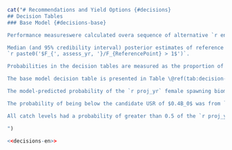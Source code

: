 ```r
cat("# Recommendations and Yield Options {#decisions}
## Decision Tables
### Base Model {#decisions-base}

Performance measureswere calculated overa sequence of alternative `r end_yr` projected catch levels and are based on one-year projections to `r assess_yr`. Projected, bias-corrected log recruitment anomalies in `r end_yr` and `r assess_yr` were drawn randomly from a normal distribution, $~N(0,\tau)$.

Median (and 95% credibility interval) posterior estimates of reference points (MSY and $B_0$-based reference points) and benchmarks were provided in Table \@ref(tab:reference-points-table). Decision tables are presented showing predicted probabilities of undesirable states under alternative `r assess_yr` projected catch levels. An undesirable biomass-based performance measure is defined to occur when the `r proj_yr` projected female spawning biomass is below the candidate reference point or benchmark, i.e., the ratio `r paste0('$B_{', proj_yr, '}/B_{ReferencePoint} < 1$')`. An undesirable fishing mortality-based performance measure is defined to occur when projected `r assess_yr` fishing mortality is above the reference point, i.e.,
`r paste0('$F_{', assess_yr, '}/F_{ReferencePoint} > 1$')`.

Probabilities in the decision tables are measured as the proportion of burned-in posterior samples that meet criteria above (i.e., proportion of posterior samples < 1 for biomass-based performance measures; and proportion of posterior samples > 1 for fishing mortality-based performance measures).

The base model decision table is presented in Table \@ref(tab:decision-table). Alternative `r assess_yr` catch levels are presented from 0 t to 50,000 t. Catches are shown in 2,000 t increments from zero to 10,000 t; then in 1,000 t increments between 10,000 t and 20,000 t; and then in 2,000 t increments from 22,000 t to 30,000 t. A catch level of 50,000 t is also given for reference purposes as it was included in the last assessment [@grandin2017].

The model-predicted probability of the `r proj_yr` female spawning biomass being below the `r assess_yr` female spawning biomass ranged from `r prob_proj_less_assess_0` under zero `r assess_yr` catch to `r prob_proj_less_assess_10` under 10,000 t of catch, which is double the current total TAC. At 50,000 t, the probability is `r prob_proj_less_assess_50`. The TAC which is closest to 0.5 probability of the biomass declining from `r assess_yr` to `r proj_yr` while still being below it is `r prob_less_50_50$tac` t, at a probability of `r val_less_50_50`.

The probability of being below the candidate USR of $0.4B_0$ was from `r range_below_04bo[1]` to `r range_below_04bo[2]` over the range of catch levels considered. The probability of being below the candidate USR of $0.8B_{MSY}$ was from `r range_below_08bmsy[1]` to `r range_below_08bmsy[2]` over the range of catch levels considered. The probability of being below the candidate LRP of $0.2B_0$ was from `r range_below_02bo[1]` to `r range_below_02bo[2]` over the range of catch levels considered. The probability of being below the candidate LRP of $0.4B_{MSY}$ was zero for all catch levels considered.

All catch levels had a probability of greater than 0.5 of the `r proj_yr` biomass being under the $0.4B_0$ reference point. The lowest catch level having a probabilty of greater than 0.5 of the `r proj_yr` biomass being under the $0.2B_0$ limit reference point was `r row_greater_50_50_02bo$tac` t, with a probability of `r prob_greater_50_50_02bo`.

")
```

```r
<<decisions-en>>
```